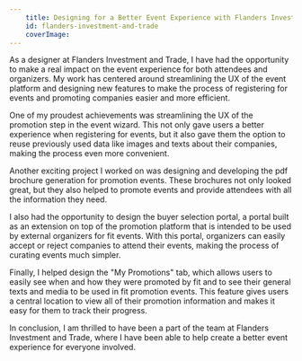 ```yaml
---
    title: Designing for a Better Event Experience with Flanders Investment and Trade
    id: flanders-investment-and-trade
    coverImage: 
---
```


As a designer at Flanders Investment and Trade, I have had the opportunity to make a real impact on the event experience for both attendees and organizers. My work has centered around streamlining the UX of the event platform and designing new features to make the process of registering for events and promoting companies easier and more efficient.

One of my proudest achievements was streamlining the UX of the promotion step in the event wizard. This not only gave users a better experience when registering for events, but it also gave them the option to reuse previously used data like images and texts about their companies, making the process even more convenient.

Another exciting project I worked on was designing and developing the pdf brochure generation for promotion events. These brochures not only looked great, but they also helped to promote events and provide attendees with all the information they need.

I also had the opportunity to design the buyer selection portal, a portal built as an extension on top of the promotion platform that is intended to be used by external organizers for fit events. With this portal, organizers can easily accept or reject companies to attend their events, making the process of curating events much simpler.

Finally, I helped design the "My Promotions" tab, which allows users to easily see when and how they were promoted by fit and to see their general texts and media to be used in fit promotion events. This feature gives users a central location to view all of their promotion information and makes it easy for them to track their progress.

In conclusion, I am thrilled to have been a part of the team at Flanders Investment and Trade, where I have been able to help create a better event experience for everyone involved.
